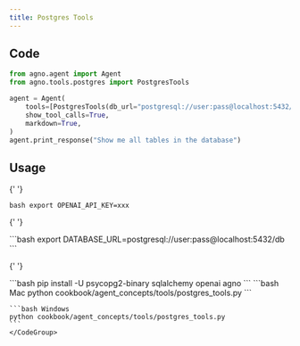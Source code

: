 ```yaml
---
title: Postgres Tools
---
```


## Code

```python cookbook/agent_concepts/tools/postgres_tools.py
from agno.agent import Agent
from agno.tools.postgres import PostgresTools

agent = Agent(
    tools=[PostgresTools(db_url="postgresql://user:pass@localhost:5432/db")],
    show_tool_calls=True,
    markdown=True,
)
agent.print_response("Show me all tables in the database")
```

## Usage

<Steps>
  <Snippet file="create-venv-step.mdx" />

{' '}

<Step title="Set your API key">```bash export OPENAI_API_KEY=xxx ```</Step>

{' '}

<Step title="Set your database URL">
  ```bash export DATABASE_URL=postgresql://user:pass@localhost:5432/db ```
</Step>

{' '}

<Step title="Install libraries">
  ```bash pip install -U psycopg2-binary sqlalchemy openai agno ```
</Step>

  <Step title="Run Agent">
    <CodeGroup>
    ```bash Mac
    python cookbook/agent_concepts/tools/postgres_tools.py
    ```

    ```bash Windows
    python cookbook/agent_concepts/tools/postgres_tools.py
    ```
    </CodeGroup>

  </Step>
</Steps>
